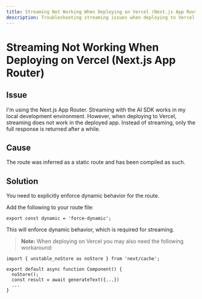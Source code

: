 ```yaml
---
title: Streaming Not Working When Deploying on Vercel (Next.js App Router)
description: Troubleshooting streaming issues when deploying to Vercel with the Next.js App Router.
---
```


# Streaming Not Working When Deploying on Vercel (Next.js App Router)

## Issue

I'm using the Next.js App Router. Streaming with the AI SDK works in my local development environment.
However, when deploying to Vercel, streaming does not work in the deployed app.
Instead of streaming, only the full response is returned after a while.

## Cause

The route was inferred as a static route and has been compiled as such.

## Solution

You need to explicitly enforce dynamic behavior for the route.

Add the following to your route file:

```tsx
export const dynamic = 'force-dynamic';
```

This will enforce dynamic behavior, which is required for streaming.

> **Note:** When deploying on Vercel you may also need the following workaround:

```tsx
import { unstable_noStore as noStore } from 'next/cache';

export default async function Component() {
  noStore();
  const result = await generateText({...})
  ...
}
```
